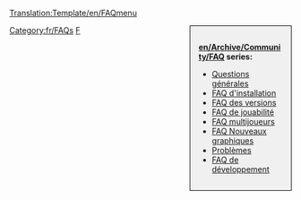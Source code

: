 <noinclude>[[Translation:Template/en/FAQmenu]]</noinclude><noinclude></noinclude><div style="float:right;width:150px;border:1px solid black;background:#F0F0F0;padding:15px;-moz-border-radius:5px;">
<span style="font-weight:bold">[[en/Archive/Community/FAQ]] series:</span>

* [[fr/Manual/FAQ Questions générales|Questions générales]]
* [[fr/Archive/Manual/FAQ d'installation|FAQ d'installation]]
* [[fr/Archive/Community/FAQ Versions OpenTTD|FAQ des versions]]
* [[fr/Manual/FAQ Jouabilité|FAQ de jouabilité]]
* [[fr/Manual/FAQ multijoueurs|FAQ multijoueurs]]
* [[fr/Archive/Community/FAQ NewGRF|FAQ Nouveaux graphiques]]
* [[fr/Archive/Community/FAQ Problèmes|Problèmes]]
* [[fr/Development/FAQ de développement|FAQ de développement]]
</div>
<includeonly>[[Category:fr/FAQs]]</includeonly><noinclude>

[[Category:fr/Navigation|F]]
</noinclude>